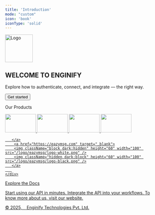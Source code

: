 ---
title: 'Introduction'
mode: "custom"
icon: 'book'
iconType: 'solid'
---

<div 
  style={{
    height: '530px',
    display: 'flex',
    alignItems: 'center',
    justifyContent: 'center',
    textAlign: 'center',
    backgroundColor: '#000000',
    color: 'white',
  }}
  
>
  <div
    style={{
      display: 'flex',
      flexDirection: 'column',
      alignItems: 'center',
      gap: '10px'
    }}
  >
    <img src="/logo/download.png" alt="Logo" width="90" style={{ display: 'block' }} />
    <h2 style={{ margin: 0, fontSize: '40px' }}>WELCOME TO ENGINIFY</h2>
    <p style={{ margin: 0, fontSize: '18px' }}>
     Explore how to authenticate, connect, and integrate — the right way.
    </p>
    <a href="/docs/base-docs/guides" style={{ textDecoration: 'none' }}>
    <button
      style={{
        padding: '10px 20px',
        backgroundColor: '#cafc81',
        color: 'black',
        border: 'none',
        borderRadius: '4px',
        fontSize: '16px',
        cursor: 'pointer',
        marginTop: '10px'
      }}
    >
      Get started
    </button>
    </a>
  </div>
</div>


<p className="text-center mt-20 mb-10 text-[20px] text-[#000000]  dark:text-white">
  Our Products
</p>

<div className="flex justify-center mb-10" >
    <div className="flex justify-center gap-[200px]" >
       <a href="https://eazype.com" target="_blank">
        <img className="block dark:hidden" height="60" width="100" src="/logo/eazypay/logo-white.png" />
        <img className="hidden dark:block" height="60" width="100" src="/logo/eazypay/logo-black.png" />
       </a>
        <a href="https://infopass.in" target="_blank">
        <img className="block dark:hidden" height="60" width="100" src="/logo/infopass/logo-white.png" />
        <img className="hidden dark:block" height="60" width="100" src="/logo/infopass/logo-black.png" />

       </a>
        <a href="https://eazymsg.com" target="_blank">
        <img className="block dark:hidden" height="60" width="100" src="/logo/eazymsg/logo-white.png" />
        <img className="hidden dark:block" height="60" width="100" src="/logo/eazymsg/logo-black.png" />
       </a>
       
    </div>
</div>


<p className="text-center mt-24 mb-7 text-[25px] text-[#000000] dark:text-white">
   Explore the Docs
</p>

<div className="flex justify-center mb-16 " >
     <div>
        <CardGroup cols={3}>
          <Card
             title="Quickstart"
             icon="play"
             href="/docs/base-docs/guides"
             arrow="true"
          >
             Start using our API in minutes.
          </Card>
          <Card
             title="API Reference"
             icon="webhook"
             href="/api-reference/introduction"
             arrow="true"
          >
             Integrate the API into your workflows.
          </Card>
          <Card
             title="Go to our website"
             icon="globe"
             href="https://enginify.in/"
             arrow="true"
          >
             To know more about us, visit our website.
          </Card>
        </CardGroup>
    </div>
</div>

<p style={{
  color: 'white',
  textAlign: 'center',
  display: 'flex',
  justifyContent: 'center',
  alignItems:'center'
}}>© 2025, &nbsp;&nbsp;<a href="https://enginify.in"> Enginify Technologies Pvt. Ltd. </a></p>
